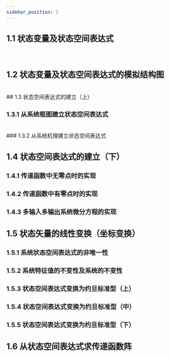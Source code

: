 ```yaml
---
sidebar_position: 2
---
```



<WordCount>

## 1.1 状态变量及状态空间表达式

<VideoPlayer src="//player.bilibili.com/player.html?isOutside=true&aid=625409284&bvid=BV1Qt4y127ja&cid=184228554&p=2" />

<br />

## 1.2 状态变量及状态空间表达式的模拟结构图

<VideoPlayer src="//player.bilibili.com/player.html?isOutside=true&aid=625409284&bvid=BV1Qt4y127ja&cid=184228667&p=3" />

<br />
## 1.3 状态空间表达式的建立（上）

### 1.3.1 从系统框图建立状态空间表达式

<VideoPlayer src="//player.bilibili.com/player.html?isOutside=true&aid=625409284&bvid=BV1Qt4y127ja&cid=184228723&p=4" />

<br />
### 1.3.2 从系统机理建立状态空间表达式

<VideoPlayer src="//player.bilibili.com/player.html?isOutside=true&aid=625409284&bvid=BV1Qt4y127ja&cid=184228782&p=5" />

## 1.4 状态空间表达式的建立（下）

### 1.4.1 传递函数中无零点时的实现


<VideoPlayer src="//player.bilibili.com/player.html?isOutside=true&aid=625409284&bvid=BV1Qt4y127ja&cid=184228879&p=6" />

### 1.4.2 传递函数中有零点时的实现

<VideoPlayer src="//player.bilibili.com/player.html?isOutside=true&aid=625409284&bvid=BV1Qt4y127ja&cid=184228984&p=7" />

### 1.4.3 多输入多输出系统微分方程的实现

<VideoPlayer src="//player.bilibili.com/player.html?isOutside=true&aid=625409284&bvid=BV1Qt4y127ja&cid=184228968&p=8" />

## 1.5 状态矢量的线性变换（坐标变换）

### 1.5.1 系统状态空间表达式的非唯一性

<VideoPlayer src="//player.bilibili.com/player.html?isOutside=true&aid=625409284&bvid=BV1Qt4y127ja&cid=184229042&p=9" />

### 1.5.2 系统特征值的不变性及系统的不变性

<VideoPlayer src="//player.bilibili.com/player.html?isOutside=true&aid=625409284&bvid=BV1Qt4y127ja&cid=184229018&p=10" />

### 1.5.3 状态空间表达式变换为约旦标准型（上）


<VideoPlayer src="//player.bilibili.com/player.html?isOutside=true&aid=625409284&bvid=BV1Qt4y127ja&cid=184229104&p=11" />


### 1.5.4 状态空间表达式变换为约旦标准型（中）

<VideoPlayer src="//player.bilibili.com/player.html?isOutside=true&aid=625409284&bvid=BV1Qt4y127ja&cid=184229056&p=12" />

### 1.5.5 状态空间表达式变换为约旦标准型（下）

<VideoPlayer src="//player.bilibili.com/player.html?isOutside=true&aid=625409284&bvid=BV1Qt4y127ja&cid=186766995&p=13" />

## 1.6 从状态空间表达式求传递函数阵

<VideoPlayer src="//player.bilibili.com/player.html?isOutside=true&aid=625409284&bvid=BV1Qt4y127ja&cid=184230209&p=14" />

</WordCount>